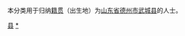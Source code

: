 {{Catnav|頁面分類|各種主題的頁面分類|依中国各省来作的分类|各地中国人|山东人|德州人}}
{{Catnav|頁面分類|人物|各國人物|中国人|各地中国人|山东人|德州人}}

本分类用于归纳[[籍贯|籍贯]]（出生地）为[[山东省|山东省]][[德州市|德州市]][[武城县|武城县]]的人士。

[[Category:德州人|县]]
[[Category:武城县|*]]